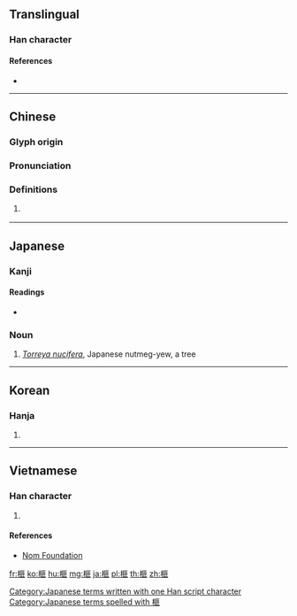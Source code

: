 ==Translingual==

===Han character===
{{Han char|rn=75|rad=木|as=10|sn=14|four=41911|canj=DSLY|ids=⿰木匪}}

====References====
* {{Han ref|kx=0544.020|dkj=15258|dj=0931.210|hdz=21260.010|uh=69A7|ud=27047|bh=E249|bd=57929}}

----

==Chinese==
{{zh-forms}}

===Glyph origin===
{{Han etym}}

===Pronunciation===
{{zh-pron
|m=fěi
|c=fei2
|mc=y
|oc=y
|ma=
|cat=pn
}}

===Definitions===
{{zh-hanzi}}

# {{vern|Japanese nutmeg-yew}} {{gloss|''[[Torreya nucifera]]''}}

----

==Japanese==

===Kanji===
{{ja-kanji|grade=|rs=木10}}

====Readings====
* {{ja-readings|on=[[ひ]] (hi)|kun=[[かや]] (kaya)}}

===Noun===
{{ja-noun|かや}}

# ''[[Torreya nucifera]]'', Japanese nutmeg-yew, a tree

[[Category:Japanese terms written with one Han script character]]
[[Category:Japanese terms spelled with 榧]]

----

==Korean==

===Hanja===
{{ko-hanja|hangeul=비|eumhun=|rv=bi|mr=pi|y=pi}}

# {{defn|lang=ko|sort=木10}}

----

==Vietnamese==

===Han character===
{{vi-readings|rs=木10| hanviet = phỉ}}

# {{defn|lang=vi|sort=木10}}

====References====
*[http://nomfoundation.org/common/nom_details.php?codepoint=69a7 Nom Foundation]

[[fr:榧]]
[[ko:榧]]
[[hu:榧]]
[[mg:榧]]
[[ja:榧]]
[[pl:榧]]
[[th:榧]]
[[zh:榧]]